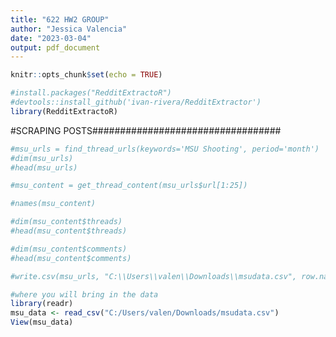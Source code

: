 ```yaml
---
title: "622 HW2 GROUP"
author: "Jessica Valencia"
date: "2023-03-04"
output: pdf_document
---
```


```r
knitr::opts_chunk$set(echo = TRUE)
```

```r
#install.packages("RedditExtractoR")
#devtools::install_github('ivan-rivera/RedditExtractor')
library(RedditExtractoR)
```

#SCRAPING POSTS##################################
```r
#msu_urls = find_thread_urls(keywords='MSU Shooting', period='month')
#dim(msu_urls)
#head(msu_urls)
```

```r
#msu_content = get_thread_content(msu_urls$url[1:25])

#names(msu_content)

#dim(msu_content$threads)
#head(msu_content$threads)
```
```r
#dim(msu_content$comments)
#head(msu_content$comments)
```

```r
#write.csv(msu_urls, "C:\\Users\\valen\\Downloads\\msudata.csv", row.names=FALSE)
```


```r
#where you will bring in the data
library(readr)
msu_data <- read_csv("C:/Users/valen/Downloads/msudata.csv")
View(msu_data)
```

